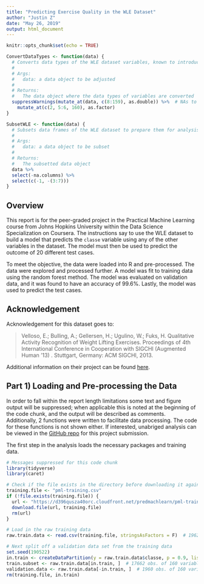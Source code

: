 ```yaml
---
title: "Predicting Exercise Quality in the WLE Dataset"
author: "Justin Z"
date: "May 26, 2019"
output: html_document
---
```



```r

knitr::opts_chunk$set(echo = TRUE)

ConvertDataTypes <- function(data) {
  # Converts data types of the WLE dataset variables, known to introduce NAs
  #
  # Args:
  #   data: a data object to be adjusted
  #
  # Returns:
  #   The data object where the data types of variables are converted
  suppressWarnings(mutate_at(data, c(8:159), as.double)) %>%  # NAs to 33 cols
    mutate_at(c(2, 5:6, 160), as.factor)
}

SubsetWLE <- function(data) {
  # Subsets data frames of the WLE dataset to prepare them for analysis
  #
  # Args:
  #   data: a data object to be subset
  #
  # Returns:
  #   The subsetted data object
  data %>%
  select(-na.columns) %>%
  select(c(-1, -(3:7)))
}

```


## Overview

This report is for the peer-graded project in the Practical Machine Learning
course from Johns Hopkins University within the Data Science Specialization on
Coursera. The instructions say to use the WLE dataset to build a model that
predicts the `classe` variable using any of the other variables in the dataset.
The model must then be used to predict the outcome of 20 different test cases.

To meet the objective, the data were loaded into R and pre-processed. The data
were explored and processed further. A model was fit to training data using the
random forest method. The model was evaluated on validation data, and it was
found to have an accuracy of 99.6%. Lastly, the model was used to predict the
test cases.


## Acknowledgement

Acknowledgement for this dataset goes to:

>Velloso, E.; Bulling, A.; Gellersen, H.; Ugulino, W.; Fuks, H. Qualitative
Activity Recognition of Weight Lifting Exercises. Proceedings of 4th
International Conference in Cooperation with SIGCHI (Augmented Human '13) .
Stuttgart, Germany: ACM SIGCHI, 2013.

Additional information on their project can be found [here][1].

[1]: http://groupware.les.inf.puc-rio.br/har "here"


## Part 1) Loading and Pre-processing the Data

In order to fall within the report length limitations some text and figure
output will be suppressed; when applicable this is noted at the beginning of the
code chunk, and the output will be described as comments. Additionally, 2
functions were written to facilitate data processing. The code for these
functions is not shown either. If interested, unabriged analysis can be viewed
in the [GitHub repo][2] for this project submission.

[2]: xxxxx "GitHub repo"

The first step in the analysis loads the necessary packages and training data.

```r

# Messages suppressed for this code chunk
library(tidyverse)
library(caret)

# Check if the file exists in the directory before downloading it again
training.file <- "pml-training.csv"
if (!file.exists(training.file)) {
  url <- "https://d396qusza40orc.cloudfront.net/predmachlearn/pml-training.csv"
  download.file(url, training.file)
  rm(url)
}

# Load in the raw training data
raw.train.data <- read.csv(training.file, stringsAsFactors = F)  # 19622 of 160

# Next split off a validation data set from the training data
set.seed(190522)
in.train <- createDataPartition(y = raw.train.data$classe, p = 0.9, list = F)
train.subset <- raw.train.data[in.train, ]  # 17662 obs. of 160 variables
validation.data <- raw.train.data[-in.train, ]  # 1960 obs. of 160 variables
rm(training.file, in.train)

```




